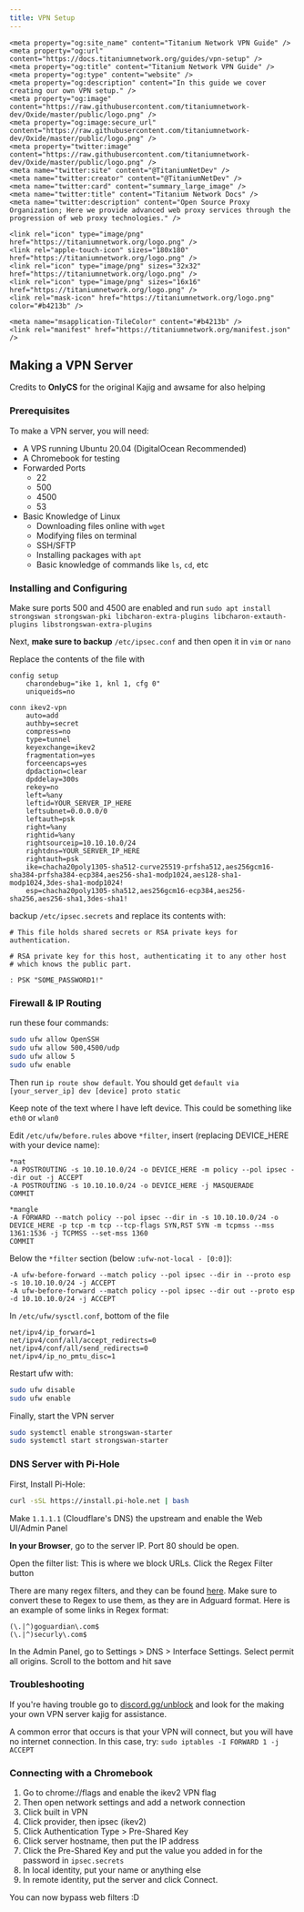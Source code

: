 ```yaml
---
title: VPN Setup
---
```


<head>
    <meta content="IE=edge" http-equiv="X-UA-Compatible" />
    <meta name="viewport" content="width=device-width, initial-scale=1.0, shrink-to-fit=no" />
    <meta content="1.0.10" name="version" />
    <meta name="theme-color" media="(prefers-color-scheme: dark)" content="#434c5e" />
    <link rel="canonical" href="https://docs.titaniumnetwork.org/" />
    <meta name="keywords" content="seo guide, guidebook, search engine optimization" />
    
    <meta property="og:site_name" content="Titanium Network VPN Guide" />
    <meta property="og:url" content="https://docs.titaniumnetwork.org/guides/vpn-setup" />
    <meta property="og:title" content="Titanium Network VPN Guide" />
    <meta property="og:type" content="website" />
    <meta property="og:description" content="In this guide we cover creating our own VPN setup." />
    <meta property="og:image" content="https://raw.githubusercontent.com/titaniumnetwork-dev/Oxide/master/public/logo.png" />
    <meta property="og:image:secure_url" content="https://raw.githubusercontent.com/titaniumnetwork-dev/Oxide/master/public/logo.png" />
    <meta property="twitter:image" content="https://raw.githubusercontent.com/titaniumnetwork-dev/Oxide/master/public/logo.png" />
    <meta name="twitter:site" content="@TitaniumNetDev" />
    <meta name="twitter:creator" content="@TitaniumNetDev" />
    <meta name="twitter:card" content="summary_large_image" />
    <meta name="twitter:title" content="Titanium Network Docs" />
    <meta name="twitter:description" content="Open Source Proxy Organization; Here we provide advanced web proxy services through the progression of web proxy technologies." />
    
    <link rel="icon" type="image/png" href="https://titaniumnetwork.org/logo.png" />
    <link rel="apple-touch-icon" sizes="180x180" href="https://titaniumnetwork.org/logo.png" />
    <link rel="icon" type="image/png" sizes="32x32" href="https://titaniumnetwork.org/logo.png" />
    <link rel="icon" type="image/png" sizes="16x16" href="https://titaniumnetwork.org/logo.png" />
    <link rel="mask-icon" href="https://titaniumnetwork.org/logo.png" color="#b4213b" />
	
    <meta name="msapplication-TileColor" content="#b4213b" />
    <link rel="manifest" href="https://titaniumnetwork.org/manifest.json" />
</head>


## Making a VPN Server

Credits to **OnlyCS** for the original Kajig and awsame for also helping

### Prerequisites

To make a VPN server, you will need:

- A VPS running Ubuntu 20.04 (DigitalOcean Recommended)
- A Chromebook for testing
- Forwarded Ports
  - 22
  - 500
  - 4500
  - 53
- Basic Knowledge of Linux
  - Downloading files online with `wget`
  - Modifying files on terminal
  - SSH/SFTP
  - Installing packages with `apt`
  - Basic knowledge of commands like `ls`, `cd`, etc

### Installing and Configuring

Make sure ports 500 and 4500 are enabled and run `sudo apt install strongswan strongswan-pki libcharon-extra-plugins libcharon-extauth-plugins libstrongswan-extra-plugins`

Next, **make sure to backup** `/etc/ipsec.conf` and then open it in `vim` or `nano`

Replace the contents of the file with

```
config setup
    charondebug="ike 1, knl 1, cfg 0"
    uniqueids=no

conn ikev2-vpn
    auto=add
    authby=secret
    compress=no
    type=tunnel
    keyexchange=ikev2
    fragmentation=yes
    forceencaps=yes
    dpdaction=clear
    dpddelay=300s
    rekey=no
    left=%any
    leftid=YOUR_SERVER_IP_HERE
    leftsubnet=0.0.0.0/0
    leftauth=psk
    right=%any
    rightid=%any
    rightsourceip=10.10.10.0/24
    rightdns=YOUR_SERVER_IP_HERE
    rightauth=psk
    ike=chacha20poly1305-sha512-curve25519-prfsha512,aes256gcm16-sha384-prfsha384-ecp384,aes256-sha1-modp1024,aes128-sha1-modp1024,3des-sha1-modp1024!
    esp=chacha20poly1305-sha512,aes256gcm16-ecp384,aes256-sha256,aes256-sha1,3des-sha1!
```

backup `/etc/ipsec.secrets` and replace its contents with:

```
# This file holds shared secrets or RSA private keys for authentication.

# RSA private key for this host, authenticating it to any other host
# which knows the public part.

: PSK "SOME_PASSWORD1!"
```

### Firewall & IP Routing

run these four commands:

```bash
sudo ufw allow OpenSSH
sudo ufw allow 500,4500/udp
sudo ufw allow 5
sudo ufw enable
```

Then run `ip route show default`. You should get `default via [your_server_ip] dev [device] proto static`

Keep note of the text where I have left device. This could be something like `eth0` or `wlan0`

Edit `/etc/ufw/before.rules` above `*filter`, insert (replacing DEVICE_HERE with your device name):

```
*nat
-A POSTROUTING -s 10.10.10.0/24 -o DEVICE_HERE -m policy --pol ipsec --dir out -j ACCEPT
-A POSTROUTING -s 10.10.10.0/24 -o DEVICE_HERE -j MASQUERADE
COMMIT

*mangle
-A FORWARD --match policy --pol ipsec --dir in -s 10.10.10.0/24 -o DEVICE_HERE -p tcp -m tcp --tcp-flags SYN,RST SYN -m tcpmss --mss 1361:1536 -j TCPMSS --set-mss 1360
COMMIT
```

Below the `*filter` section (below `:ufw-not-local - [0:0]`):

```
-A ufw-before-forward --match policy --pol ipsec --dir in --proto esp -s 10.10.10.0/24 -j ACCEPT
-A ufw-before-forward --match policy --pol ipsec --dir out --proto esp -d 10.10.10.0/24 -j ACCEPT
```

In `/etc/ufw/sysctl.conf`, bottom of the file

```
net/ipv4/ip_forward=1
net/ipv4/conf/all/accept_redirects=0
net/ipv4/conf/all/send_redirects=0
net/ipv4/ip_no_pmtu_disc=1
```

Restart ufw with:

```bash
sudo ufw disable
sudo ufw enable
```

Finally, start the VPN server

```bash
sudo systemctl enable strongswan-starter
sudo systemctl start strongswan-starter
```

### DNS Server with Pi-Hole

First, Install Pi-Hole:

```bash
curl -sSL https://install.pi-hole.net | bash
```

Make `1.1.1.1` (Cloudflare's DNS) the upstream and enable the Web UI/Admin Panel

**In your Browser**, go to the server IP. Port 80 should be open.

Open the filter list: This is where we block URLs. Click the Regex Filter button

There are many regex filters, and they can be found [here](https://gist.github.com/KozmikNano/2833ff805639b2b42788d51fc7b69003). Make sure to convert these to Regex to use them, as they are in Adguard format. Here is an example of some links in Regex format:

```
(\.|^)goguardian\.com$
(\.|^)securly\.com$
```

In the Admin Panel, go to Settings > DNS > Interface Settings. Select permit all origins. Scroll to the bottom and hit save

### Troubleshooting

If you're having trouble go to [discord.gg/unblock](https://discord.gg/unblock) and look for the making your own VPN server kajig for assistance.

A common error that occurs is that your VPN will connect, but you will have no internet connection. In this case, try: `sudo iptables -I FORWARD 1 -j ACCEPT`

### Connecting with a Chromebook

1. Go to chrome://flags and enable the ikev2 VPN flag
2. Then open network settings and add a network connection
3. Click built in VPN
4. Click provider, then ipsec (ikev2)
5. Click Authentication Type > Pre-Shared Key
6. Click server hostname, then put the IP address
7. Click the Pre-Shared Key and put the value you added in for the password in `ipsec.secrets`
8. In local identity, put your name or anything else
9. In remote identity, put the server and click Connect.

You can now bypass web filters :D
